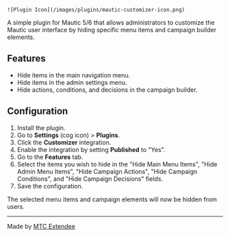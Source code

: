     ![Plugin Icon](/images/plugins/mautic-customizer-icon.png)

A simple plugin for Mautic 5/6 that allows administrators to customize the Mautic user interface by hiding specific menu items and campaign builder elements.

## Features

*   Hide items in the main navigation menu.
*   Hide items in the admin settings menu.
*   Hide actions, conditions, and decisions in the campaign builder.

## Configuration

1.  Install the plugin.
2.  Go to **Settings** (cog icon) > **Plugins**.
3.  Click the **Customizer** integration.
4.  Enable the integration by setting **Published** to "Yes".
5.  Go to the **Features** tab.
6.  Select the items you wish to hide in the "Hide Main Menu Items", "Hide Admin Menu Items", "Hide Campaign Actions", "Hide Campaign Conditions", and "Hide Campaign Decisions" fields.
7.  Save the configuration.

The selected menu items and campaign elements will now be hidden from users.

---

Made by [MTC Extendee](https://mtcetendee.com/)
